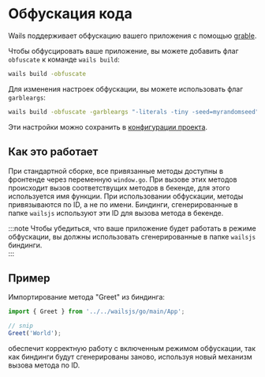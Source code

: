 # Обфускация кода

Wails поддерживает обфускацию вашего приложения с помощью [grable](https://github.com/burrowers/garble).

Чтобы обфусцировать ваше приложение, вы можете добавить флаг `obfuscate` к команде `wails build`:

```bash
wails build -obfuscate
```
Для изменения настроек обфускации, вы можете использовать флаг `garbleargs`:

```bash
wails build -obfuscate -garbleargs "-literals -tiny -seed=myrandomseed"
```

Эти настройки можно сохранить в [конфигурации проекта](/guides/reference/project-config).

## Как это работает

При стандартной сборке, все привязанные методы доступны в фронтенде через переменную `window.go`. При вызове этих методов происходит вызов соответствущих методов в бекенде, для этого используется имя функции. При использовании обфускации, методы привязываются по ID, а не по имени. Биндинги, сгенерированные в папке `wailsjs` используют эти ID для вызова метода в бекенде.

:::note
Чтобы убедиться, что ваше приложение будет работать в режиме обфускации, вы должны использовать сгенерированные в папке `wailsjs` биндинги.  
:::

## Пример

Импортирование метода "Greet" из биндинга:

```js
import { Greet } from '../../wailsjs/go/main/App';

// snip
Greet('World');
```

обеспечит корректную работу с включенным режимом обфускации, так как биндинги будут сгенерированы заново, используя новый механизм вызова метода по ID.